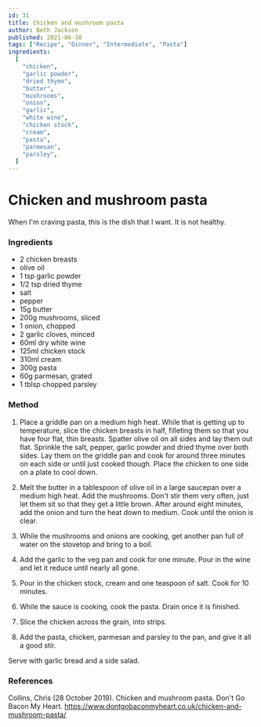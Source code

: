 ```yaml
---
id: 31
title: Chicken and mushroom pasta
author: Beth Jackson
published: 2021-06-30
tags: ["Recipe", "Dinner", "Intermediate", "Pasta"]
ingredients:
  [
    "chicken",
    "garlic powder",
    "dried thyme",
    "butter",
    "mushrooms",
    "onion",
    "garlic",
    "white wine",
    "chicken stock",
    "cream",
    "pasta",
    "parmesan",
    "parsley",
  ]
---
```


# Chicken and mushroom pasta

<BlogTextWrapper>

When I'm craving pasta, this is the dish that I want. It is not healthy.

</BlogTextWrapper>

<BlogTextWrapper>

### Ingredients

- 2 chicken breasts
- olive oil
- 1 tsp garlic powder
- 1/2 tsp dried thyme
- salt
- pepper
- 15g butter
- 200g mushrooms, sliced
- 1 onion, chopped
- 2 garlic cloves, minced
- 60ml dry white wine
- 125ml chicken stock
- 310ml cream
- 300g pasta
- 60g parmesan, grated
- 1 tblsp chopped parsley

</BlogTextWrapper>

<BlogTextWrapper>

### Method

1. Place a griddle pan on a medium high heat. While that is getting up to temperature, slice the chicken breasts in half, filleting them so that you have four flat, thin breasts. Spatter olive oil on all sides and lay them out flat. Sprinkle the salt, pepper, garlic powder and dried thyme over both sides. Lay them on the griddle pan and cook for around three minutes on each side or until just cooked though. Place the chicken to one side on a plate to cool down.

<Timer inputHours={0} inputMinutes={3} inputSeconds={0} />

2. Melt the butter in a tablespoon of olive oil in a large saucepan over a medium high heat. Add the mushrooms. Don't stir them very often, just let them sit so that they get a little brown. After around eight minutes, add the onion and turn the heat down to medium. Cook until the onion is clear.

<Timer inputHours={0} inputMinutes={8} inputSeconds={0} />

3. While the mushrooms and onions are cooking, get another pan full of water on the stovetop and bring to a boil.

4. Add the garlic to the veg pan and cook for one minute. Pour in the wine and let it reduce until nearly all gone.

<Timer inputHours={0} inputMinutes={1} inputSeconds={0} />

5. Pour in the chicken stock, cream and one teaspoon of salt. Cook for 10 minutes.

<Timer inputHours={0} inputMinutes={10} inputSeconds={0} />

6. While the sauce is cooking, cook the pasta. Drain once it is finished.

7. Slice the chicken across the grain, into strips.

8. Add the pasta, chicken, parmesan and parsley to the pan, and give it all a good stir.

Serve with garlic bread and a side salad.

</BlogTextWrapper>

<BlogTextWrapper>

### References

Collins, Chris (28 October 2019). Chicken and mushroom pasta. Don't Go Bacon My Heart. https://www.dontgobaconmyheart.co.uk/chicken-and-mushroom-pasta/

</BlogTextWrapper>

<ClickableTags tags={tags} />
